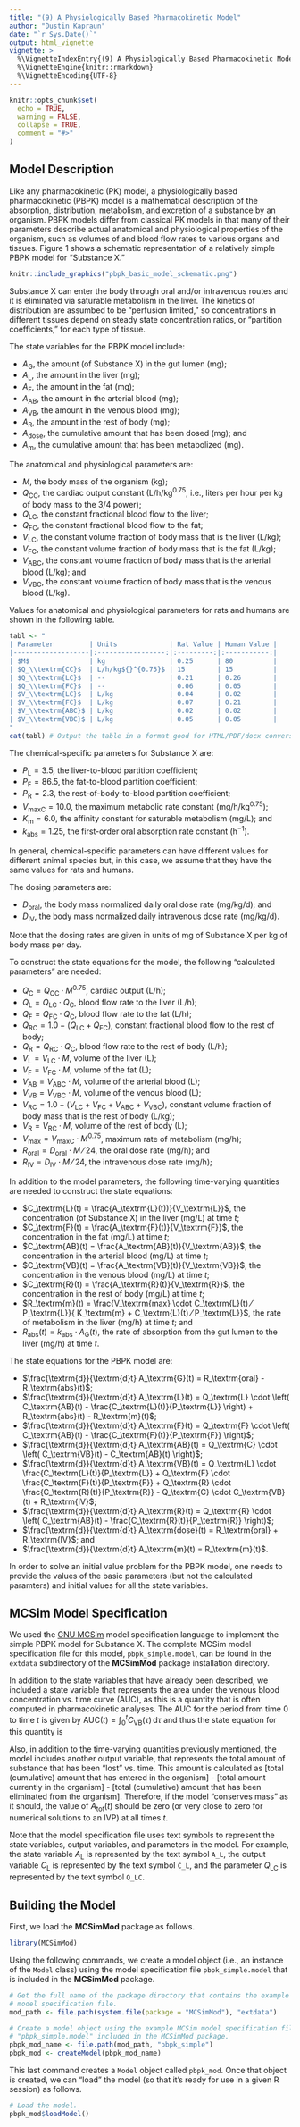 ```yaml
---
title: "(9) A Physiologically Based Pharmacokinetic Model"
author: "Dustin Kapraun"
date: "`r Sys.Date()`"
output: html_vignette
vignette: >
  %\VignetteIndexEntry{(9) A Physiologically Based Pharmacokinetic Model}
  %\VignetteEngine{knitr::rmarkdown}
  %\VignetteEncoding{UTF-8}
---
```


```r
knitr::opts_chunk$set(
  echo = TRUE,
  warning = FALSE,
  collapse = TRUE,
  comment = "#>"
)
```

## Model Description

Like any pharmacokinetic (PK) model, a physiologically based pharmacokinetic (PBPK) model is a mathematical description of the absorption, distribution, metabolism, and excretion of a substance by an organism. PBPK models differ from classical PK models in that many of their parameters describe actual anatomical and physiological properties of the organism, such as volumes of and blood flow rates to various organs and tissues. Figure 1 shows a schematic representation of a relatively simple PBPK model for "Substance X."
```r
knitr::include_graphics("pbpk_basic_model_schematic.png")
```
Substance X can enter the body through oral and/or intravenous routes and it is eliminated via saturable metabolism in the liver. The kinetics of distribution are assumbed to be "perfusion limited," so concentrations in different tissues depend on steady state concentration ratios, or "partition coefficients," for each type of tissue.

The state variables for the PBPK model include:

* $A_\textrm{G}$, the amount (of Substance X) in the gut lumen (mg);
* $A_\textrm{L}$, the amount in the liver (mg);
* $A_\textrm{F}$, the amount in the fat (mg);
* $A_\textrm{AB}$, the amount in the arterial blood (mg);
* $A_\textrm{VB}$, the amount in the venous blood (mg);
* $A_\textrm{R}$, the amount in the rest of body (mg);
* $A_\textrm{dose}$, the cumulative amount that has been dosed (mg); and
* $A_\textrm{m}$, the cumulative amount that has been metabolized (mg).

The anatomical and physiological parameters are:

* $M$, the body mass of the organism (kg);
* $Q_\textrm{CC}$, the cardiac output constant (L/h/kg${}^{0.75}$, i.e., liters per hour per kg of body mass to the 3/4 power);
* $Q_\textrm{LC}$, the constant fractional blood flow to the liver;
* $Q_\textrm{FC}$, the constant fractional blood flow to the fat;
* $V_\textrm{LC}$, the constant volume fraction of body mass that is the liver (L/kg);
* $V_\textrm{FC}$, the constant volume fraction of body mass that is the fat (L/kg);
* $V_\textrm{ABC}$, the constant volume fraction of body mass that is the arterial blood (L/kg); and
* $V_\textrm{VBC}$, the constant volume fraction of body mass that is the venous blood (L/kg).

Values for anatomical and physiological parameters for rats and humans are shown in the following table.

```r
tabl <- "
| Parameter         | Units             | Rat Value | Human Value |
|-------------------|:-----------------:|:---------:|:-----------:|
| $M$               | kg                | 0.25      | 80          |
| $Q_\\textrm{CC}$  | L/h/kg${}^{0.75}$ | 15        | 15          |
| $Q_\\textrm{LC}$  | --                | 0.21      | 0.26        |
| $Q_\\textrm{FC}$  | --                | 0.06      | 0.05        |
| $V_\\textrm{LC}$  | L/kg              | 0.04      | 0.02        |
| $V_\\textrm{FC}$  | L/kg              | 0.07      | 0.21        |
| $V_\\textrm{ABC}$ | L/kg              | 0.02      | 0.02        |
| $V_\\textrm{VBC}$ | L/kg              | 0.05      | 0.05        |
"
cat(tabl) # Output the table in a format good for HTML/PDF/docx conversion.
```

The chemical-specific parameters for Substance X are:	

* $P_\textrm{L} = 3.5$, the liver-to-blood partition coefficient;
* $P_\textrm{F} = 86.5$, the fat-to-blood partition coefficient;
* $P_\textrm{R} = 2.3$, the rest-of-body-to-blood partition coefficient;
* $V_\textrm{maxC} = 10.0$, the maximum metabolic rate constant (mg/h/kg${}^{0.75}$);
* $K_\textrm{m} = 6.0$, the affinity constant for saturable metabolism (mg/L); and
* $k_\textrm{abs} = 1.25$, the first-order oral absorption rate constant (h${}^{-1}$).

In general, chemical-specific parameters can have different values for different animal species but, in this case, we assume that they have the same values for rats and humans.

The dosing parameters are:

* $D_\textrm{oral}$, the body mass normalized daily oral dose rate (mg/kg/d); and
* $D_\textrm{IV}$, the body mass normalized daily intravenous dose rate (mg/kg/d).

Note that the dosing rates are given in units of mg of Substance X per kg of body mass per day.

To construct the state equations for the model, the following “calculated parameters” are needed:

* $Q_\textrm{C} = Q_\textrm{CC} \cdot M^{0.75}$, cardiac output (L/h);
* $Q_\textrm{L} = Q_\textrm{LC} \cdot Q_\textrm{C}$, blood flow rate to the liver (L/h);
* $Q_\textrm{F} = Q_\textrm{FC} \cdot Q_\textrm{C}$, blood flow rate to the fat (L/h);
* $Q_\textrm{RC} = 1.0 - (Q_\textrm{LC} + Q_\textrm{FC})$, constant fractional blood flow to the rest of body;
* $Q_\textrm{R} = Q_\textrm{RC} \cdot Q_\textrm{C}$, blood flow rate to the rest of body (L/h);
* $V_\textrm{L} = V_\textrm{LC} \cdot M$, volume of the liver (L);
* $V_\textrm{F} = V_\textrm{FC} \cdot M$, volume of the fat (L);
* $V_\textrm{AB} = V_\textrm{ABC} \cdot M$, volume of the arterial blood (L);
* $V_\textrm{VB} = V_\textrm{VBC} \cdot M$, volume of the venous blood (L);
* $V_\textrm{RC} = 1.0 - (V_\textrm{LC} + V_\textrm{FC} + V_\textrm{ABC} + V_\textrm{VBC})$, constant volume fraction of body mass that is the rest of body (L/kg);
* $V_\textrm{R} = V_\textrm{RC} \cdot M$, volume of the rest of body (L);
* $V_\textrm{max} = V_\textrm{maxC} \cdot M^{0.75}$, maximum rate of metabolism (mg/h);
* $R_\textrm{oral} = D_\textrm{oral} \cdot M ⁄ 24$, the oral dose rate (mg/h); and
* $R_\textrm{IV} = D_\textrm{IV} \cdot M ⁄ 24$, the intravenous dose rate (mg/h);

In addition to the model parameters, the following time-varying quantities are needed to construct the state equations:

* $C_\textrm{L}(t) = \frac{A_\textrm{L}(t))}{V_\textrm{L}}$, the concentration (of Substance X) in the liver (mg/L) at time $t$;
* $C_\textrm{F}(t) = \frac{A_\textrm{F}(t)}{V_\textrm{F}}$, the concentration in the fat (mg/L) at time $t$;
* $C_\textrm{AB}(t) = \frac{A_\textrm{AB}(t)}{V_\textrm{AB}}$, the concentration in the arterial blood (mg/L) at time $t$;
* $C_\textrm{VB}(t) = \frac{A_\textrm{VB}(t)}{V_\textrm{VB}}$, the concentration in the venous blood (mg/L) at time $t$;
* $C_\textrm{R}(t) = \frac{A_\textrm{R}(t)}{V_\textrm{R}}$, the concentration in the rest of body (mg/L) at time $t$;
* $R_\textrm{m}(t) = \frac{V_\textrm{max} \cdot C_\textrm{L}(t) ⁄ P_\textrm{L}}{  K_\textrm{m} + C_\textrm{L}(t) ⁄ P_\textrm{L}}$, the rate of metabolism in the liver (mg/h) at time $t$; and
* $R_\textrm{abs}(t) = k_\textrm{abs} \cdot A_\textrm{G}(t)$, the rate of absorption from the gut lumen to the liver (mg/h) at time $t$.

The state equations for the PBPK model are:

* $\frac{\textrm{d}}{\textrm{d}t} A_\textrm{G}(t) = R_\textrm{oral} - R_\textrm{abs}(t)$;
* $\frac{\textrm{d}}{\textrm{d}t} A_\textrm{L}(t) = Q_\textrm{L} \cdot \left( C_\textrm{AB}(t) - \frac{C_\textrm{L}(t)}{P_\textrm{L}} \right) + R_\textrm{abs}(t) - R_\textrm{m}(t)$;
* $\frac{\textrm{d}}{\textrm{d}t} A_\textrm{F}(t) = Q_\textrm{F} \cdot \left( C_\textrm{AB}(t) - \frac{C_\textrm{F}(t)}{P_\textrm{F}} \right)$;
* $\frac{\textrm{d}}{\textrm{d}t} A_\textrm{AB}(t) = Q_\textrm{C} \cdot \left( C_\textrm{VB}(t) - C_\textrm{AB}(t) \right)$;
* $\frac{\textrm{d}}{\textrm{d}t} A_\textrm{VB}(t) = Q_\textrm{L} \cdot \frac{C_\textrm{L}(t)}{P_\textrm{L}} + Q_\textrm{F} \cdot \frac{C_\textrm{F}(t)}{P_\textrm{F}} + Q_\textrm{R} \cdot \frac{C_\textrm{R}(t)}{P_\textrm{R}} - Q_\textrm{C} \cdot C_\textrm{VB}(t) + R_\textrm{IV}$;
* $\frac{\textrm{d}}{\textrm{d}t} A_\textrm{R}(t) = Q_\textrm{R} \cdot \left( C_\textrm{AB}(t) - \frac{C_\textrm{R}(t)}{P_\textrm{R}} \right)$;
* $\frac{\textrm{d}}{\textrm{d}t} A_\textrm{dose}(t) = R_\textrm{oral} + R_\textrm{IV}$; and
* $\frac{\textrm{d}}{\textrm{d}t} A_\textrm{m}(t) = R_\textrm{m}(t)$.

In order to solve an initial value problem for the PBPK model, one needs to provide the values of the basic parameters (but not the calculated paramters) and initial values for all the state variables.

## MCSim Model Specification

We used the [GNU MCSim](https://www.gnu.org/software/mcsim/) model specification language to implement the simple PBPK model for Substance X. The complete MCSim model specification file for this model, `pbpk_simple.model`, can be found in the `extdata` subdirectory of the **MCSimMod** package installation directory.

In addition to the state variables that have already been described, we included a state variable that represents the area under the venous blood concentration vs. time curve (AUC), as this is a quantity that is often computed in pharmacokinetic analyses. The AUC for the period from time $0$ to time $t$ is given by $\textrm{AUC}(t) = \int_0^t C_\textrm{VB}(\tau) \, \textrm{d}\tau$ and thus the state equation for this quantity is
\begin{equation}
  \frac{\textrm{d}}{\textrm{d}t} \textrm{AUC}(t) = C_\textrm{VB}(t).
\end{equation}

Also, in addition to the time-varying quantities previously mentioned, the model includes another output variable,
\begin{equation}
  A_\textrm{tot}(t) = A_\textrm{dose}(t) - \left( A_\textrm{G}(t) + A_\textrm{F}(t) +  A_\textrm{AB}(t) + A_\textrm{VB}(t) + A_\textrm{R}(t) \right) - A_\textrm{m}(t),
\end{equation}
that represents the total amount of substance that has been "lost" vs. time. This amount is calculated as [total (cumulative) amount that has entered in the organism] - [total amount currently in the organism] - [total (cumulative) amount that has been eliminated from the organism]. Therefore, if the model "conserves mass" as it should, the value of $A_\textrm{tot}(t)$ should be zero (or very close to zero for numerical solutions to an IVP) at all times $t$.

Note that the model specification file uses text symbols to represent the state variables, output variables, and parameters in the model. For example, the state variable $A_\textrm{L}$ is represented by the text symbol `A_L`, the output variable $C_\textrm{L}$ is represented by the text symbol `C_L`, and the parameter $Q_\textrm{LC}$ is represented by the text symbol `Q_LC`.

## Building the Model

First, we load the **MCSimMod** package as follows.
```r
library(MCSimMod)
```

Using the following commands, we create a model object (i.e., an instance of the `Model` class) using the model specification file `pbpk_simple.model` that is included in the **MCSimMod** package.
```r
# Get the full name of the package directory that contains the example MCSim
# model specification file.
mod_path <- file.path(system.file(package = "MCSimMod"), "extdata")

# Create a model object using the example MCSim model specification file
# "pbpk_simple.model" included in the MCSimMod package.
pbpk_mod_name <- file.path(mod_path, "pbpk_simple")
pbpk_mod <- createModel(pbpk_mod_name)
```

This last command creates a `Model` object called `pbpk_mod`. Once that object is created, we can "load" the model (so that it's ready for use in a given R session) as follows.
```r
# Load the model.
pbpk_mod$loadModel()
```
